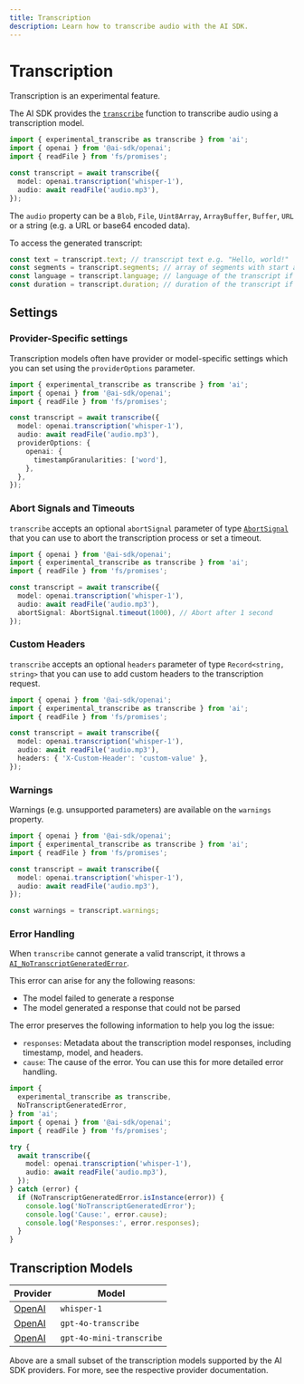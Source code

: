 ```yaml
---
title: Transcription
description: Learn how to transcribe audio with the AI SDK.
---
```


# Transcription

<Note type="warning">Transcription is an experimental feature.</Note>

The AI SDK provides the [`transcribe`](/docs/reference/ai-sdk-core/transcribe)
function to transcribe audio using a transcription model.

```ts
import { experimental_transcribe as transcribe } from 'ai';
import { openai } from '@ai-sdk/openai';
import { readFile } from 'fs/promises';

const transcript = await transcribe({
  model: openai.transcription('whisper-1'),
  audio: await readFile('audio.mp3'),
});
```

The `audio` property can be a `Blob`, `File`, `Uint8Array`, `ArrayBuffer`, `Buffer`, `URL` or a string (e.g. a URL or base64 encoded data).

To access the generated transcript:

```ts
const text = transcript.text; // transcript text e.g. "Hello, world!"
const segments = transcript.segments; // array of segments with start and end times, if available
const language = transcript.language; // language of the transcript if available e.g. "en"
const duration = transcript.duration; // duration of the transcript if available in seconds
```

## Settings

### Provider-Specific settings

Transcription models often have provider or model-specific settings which you can set using the `providerOptions` parameter.

```ts highlight={"9"}
import { experimental_transcribe as transcribe } from 'ai';
import { openai } from '@ai-sdk/openai';
import { readFile } from 'fs/promises';

const transcript = await transcribe({
  model: openai.transcription('whisper-1'),
  audio: await readFile('audio.mp3'),
  providerOptions: {
    openai: {
      timestampGranularities: ['word'],
    },
  },
});
```

### Abort Signals and Timeouts

`transcribe` accepts an optional `abortSignal` parameter of
type [`AbortSignal`](https://developer.mozilla.org/en-US/docs/Web/API/AbortSignal)
that you can use to abort the transcription process or set a timeout.

```ts highlight={"7"}
import { openai } from '@ai-sdk/openai';
import { experimental_transcribe as transcribe } from 'ai';
import { readFile } from 'fs/promises';

const transcript = await transcribe({
  model: openai.transcription('whisper-1'),
  audio: await readFile('audio.mp3'),
  abortSignal: AbortSignal.timeout(1000), // Abort after 1 second
});
```

### Custom Headers

`transcribe` accepts an optional `headers` parameter of type `Record<string, string>`
that you can use to add custom headers to the transcription request.

```ts highlight={"7"}
import { openai } from '@ai-sdk/openai';
import { experimental_transcribe as transcribe } from 'ai';
import { readFile } from 'fs/promises';

const transcript = await transcribe({
  model: openai.transcription('whisper-1'),
  audio: await readFile('audio.mp3'),
  headers: { 'X-Custom-Header': 'custom-value' },
});
```

### Warnings

Warnings (e.g. unsupported parameters) are available on the `warnings` property.

```ts
import { openai } from '@ai-sdk/openai';
import { experimental_transcribe as transcribe } from 'ai';
import { readFile } from 'fs/promises';

const transcript = await transcribe({
  model: openai.transcription('whisper-1'),
  audio: await readFile('audio.mp3'),
});

const warnings = transcript.warnings;
```

### Error Handling

When `transcribe` cannot generate a valid transcript, it throws a [`AI_NoTranscriptGeneratedError`](/docs/reference/ai-sdk-errors/ai-no-transcript-generated-error).

This error can arise for any the following reasons:

- The model failed to generate a response
- The model generated a response that could not be parsed

The error preserves the following information to help you log the issue:

- `responses`: Metadata about the transcription model responses, including timestamp, model, and headers.
- `cause`: The cause of the error. You can use this for more detailed error handling.

```ts
import {
  experimental_transcribe as transcribe,
  NoTranscriptGeneratedError,
} from 'ai';
import { openai } from '@ai-sdk/openai';
import { readFile } from 'fs/promises';

try {
  await transcribe({
    model: openai.transcription('whisper-1'),
    audio: await readFile('audio.mp3'),
  });
} catch (error) {
  if (NoTranscriptGeneratedError.isInstance(error)) {
    console.log('NoTranscriptGeneratedError');
    console.log('Cause:', error.cause);
    console.log('Responses:', error.responses);
  }
}
```

## Transcription Models

| Provider                                                          | Model                    |
| ----------------------------------------------------------------- | ------------------------ |
| [OpenAI](/providers/ai-sdk-providers/openai#transcription-models) | `whisper-1`              |
| [OpenAI](/providers/ai-sdk-providers/openai#transcription-models) | `gpt-4o-transcribe`      |
| [OpenAI](/providers/ai-sdk-providers/openai#transcription-models) | `gpt-4o-mini-transcribe` |

Above are a small subset of the transcription models supported by the AI SDK providers. For more, see the respective provider documentation.
